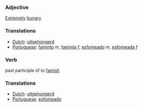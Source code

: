 ===Adjective===

[[Extreme]]ly [[hungry]]

===Translations===
*[[Dutch]]: [[uitgehongerd]]
*[[Portuguese]]: [[faminto]] ''m'', [[faminta]] ''f'', [[esfomeado]] ''m'', [[esfomeada]] ''f''

===Verb===

past participle of to [[famish]]

===Translations===
*[[Dutch]]: [[uitgehongerd]]
*[[Portuguese]]: [[esfomeado]]